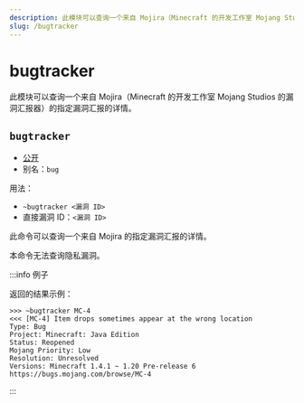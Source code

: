 ```yaml
---
description: 此模块可以查询一个来自 Mojira（Minecraft 的开发工作室 Mojang Studios 的漏洞汇报器）的指定漏洞汇报的详情
slug: /bugtracker
---
```


# bugtracker

此模块可以查询一个来自 Mojira（Minecraft 的开发工作室 Mojang Studios 的漏洞汇报器）的指定漏洞汇报的详情。

## `bugtracker`

- [公开](permissions)
- 别名：`bug`

用法：

- `~bugtracker <漏洞 ID>`
- 直接漏洞 ID：`<漏洞 ID>`

此命令可以查询一个来自 Mojira 的指定漏洞汇报的详情。

本命令无法查询隐私漏洞。

:::info 例子

返回的结果示例：

```
>>> ~bugtracker MC-4
<<< [MC-4] Item drops sometimes appear at the wrong location
Type: Bug
Project: Minecraft: Java Edition
Status: Reopened
Mojang Priority: Low
Resolution: Unresolved
Versions: Minecraft 1.4.1 ~ 1.20 Pre-release 6
https://bugs.mojang.com/browse/MC-4
```

:::
